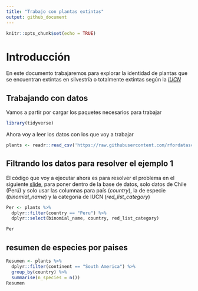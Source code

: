 ```yaml
---
title: "Trabajo con plantas extintas"
output: github_document
---
```


```r
knitr::opts_chunk$set(echo = TRUE)
```

# Introducción

En este documento trabajaremos para explorar la identidad de plantas que se encuentran extintas en silvestría o totalmente extintas según la [*IUCN*](https://www.iucnredlist.org/)

## Trabajando con datos

Vamos a partir por cargar los paquetes necesarios para trabajar

```r
library(tidyverse)
```


Ahora voy a leer los datos con los que voy a trabajar

```r
plants <- readr::read_csv('https://raw.githubusercontent.com/rfordatascience/tidytuesday/master/data/2020/2020-08-18/plants.csv')
```


## Filtrando los datos para resolver el ejemplo 1

El código que voy a ejecutar ahora es para resolver el problema en el siguiente [slide](https://derek-corcoran-barrios.github.io/CursoProgrPres/Clase2/Clase2InvestigacionReproducible.html#29), para poner dentro de la base de datos, solo datos de Chile (Perú) y solo usar las columnas para país (*country*), la de especie (*binomial_name*) y la categoría de IUCN (*red_list_category*)

```r
Per <- plants %>% 
  dplyr::filter(country == "Peru") %>% 
  dplyr::select(binomial_name, country, red_list_category)

Per
```

## resumen de especies por paises

```r
Resumen <- plants %>%
  dplyr::filter(continent == "South America") %>% 
  group_by(country) %>% 
  summarise(n_species = n())
Resumen
```

